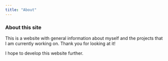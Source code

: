 ```yaml
---
title: "About"
---
```


### About this site

This is a website with general information about myself and the projects that I am currently working on. Thank you for looking at it!

I hope to develop this website further.